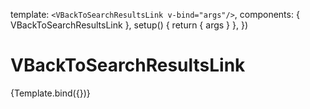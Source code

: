 

<Meta
  title="Components/VBackToSearchResultsLink"
  component={VBackToSearchResultsLink}
/>

  template: `<VBackToSearchResultsLink v-bind="args"/>`,
  components: { VBackToSearchResultsLink },
  setup() {
    return { args }
  },
})

# VBackToSearchResultsLink

<Description of={VBackToSearchResultsLink} />

<Canvas>
  <Story name="Default" args={{ href: '#' }}>
    {Template.bind({})}
  </Story>
</Canvas>
